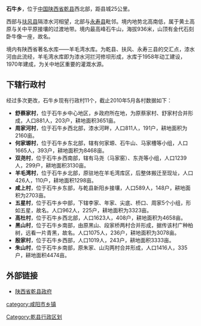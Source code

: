 {{Otheruses|石牛乡|other=同名或類似名的其它條目描述}}
'''石牛乡'''，位于[[中国|中国]][[陕西省|陕西省]][[乾县|乾县]]西北部，距县城25公里。

西部与[[扶风县|扶风县]]隔漆水河相望，北部与[[永寿县|永寿县]]毗邻。境内地势北高南低，属于黄土高原与关中平原接壤的过渡地带。境内最高峰石牛山，海拔936米，山顶有金代石刻卧牛像一座，故名。

境内有陕西省著名水库——羊毛湾水库。为乾县、扶风、永寿三县的交汇点，漆水河由此流经，羊毛湾水库即为漆水河拦河修坝形成，水库于1958年动工建设，1970年建成，为关中地区重要的灌溉水源。

==下辖行政村==
经过多次更改，石牛乡现有行政村11个，截止2010年5月各村数据如下：

*'''舒蔡家村'''，位于石牛乡中心地区，乡政府所在地，为原蔡家村、舒家村合并形成，人口881人，203户，耕地面积3651亩。
*'''周家河村'''，位于石牛乡西北部，漆水河畔，人口811人，191户，耕地面积为2160亩。
*'''何家塬村'''，位于石牛乡东北部，辖有何家塬、石牛山、马家槽等小组，人口1665人，393户，耕地面积为8468亩。
*'''双尧村'''，位于石牛乡西南部，辖有马尧（马家窑）、东尧等小组，人口1239人，299户，耕地面积3130亩。
*'''羊毛湾村'''，位于石牛乡北部，原驻地在羊毛湾库区，后整体搬迁至现址，人口426人，110户，耕地面积1298亩。
*'''咸上村'''，位于石牛乡东部，与乾县新阳乡接壤，人口589人，148户，耕地面积为2703亩。
*'''五星村'''，位于石牛乡中部，下辖李家、年家、尖底、桥口、周家5个小组，形如五星，故名。人口962人，225户，耕地面积为3323亩。
*'''高杜村'''，位于石牛乡西北部，人口1623人，408户，耕地面积为4658亩。
*'''黑山村'''，位于石牛乡南部，由原黑山、段家桥两村合并形成，据传该村广种柏树，远看一片青黑，故名。人口1075人，236户，耕地面积为3078亩。
*'''殷家村'''，位于石牛乡西部，人口1019人，243户，耕地面积3333亩。
*'''朱山村'''，位于石牛乡南部，原朱家、山沟两村合并形成，人口1416人，335户，耕地面积4474亩。

==外部链接==
*[http://www.snqianxian.gov.cn/ 陕西省乾县政府] {{Wayback|url=http://www.snqianxian.gov.cn/ |date=20100330141656 }}

{{乾县行政区划}}
{{陕西行政区划小作品}}
[[category:咸阳市乡镇|category:咸阳市乡镇]]
[[Category:乾县行政区划|Category:乾县行政区划]]